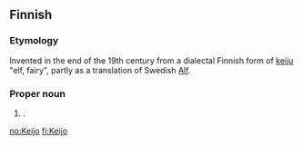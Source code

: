 ==Finnish==

===Etymology===
Invented in the end of the 19th century from a dialectal Finnish form of [[keiju]] "elf, fairy", partly as a translation of Swedish [[Alf]].

===Proper noun===
{{fi-noun|Keijo|type=valo|proper=true}}

# {{given name|male|lang=fi}}.

[[no:Keijo]]
[[fi:Keijo]]